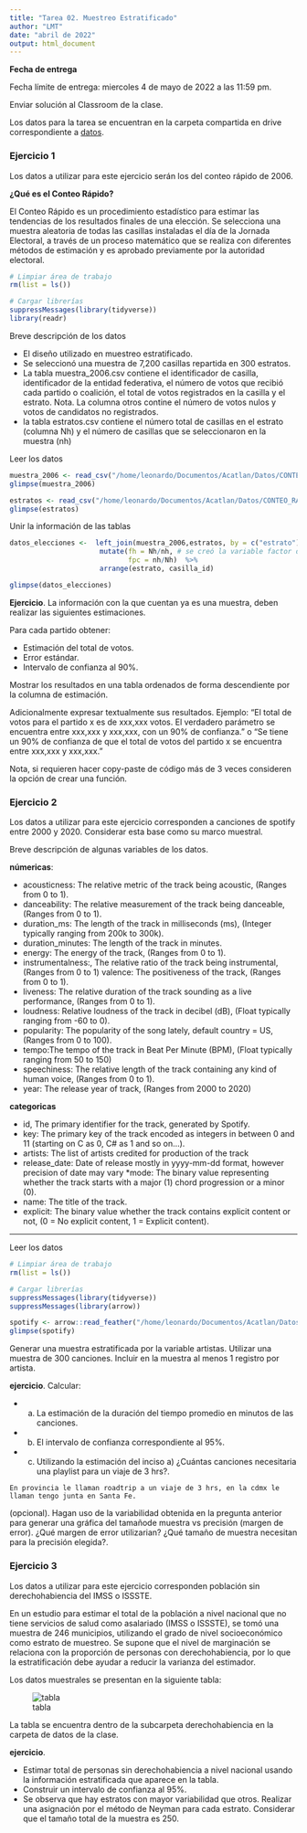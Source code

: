 ```yaml
---
title: "Tarea 02. Muestreo Estratificado"
author: "LMT"
date: "abril de 2022"
output: html_document
---
```


**Fecha de entrega**

Fecha límite de entrega: miercoles 4 de mayo de 2022 a las 11:59 pm.

Enviar solución al Classroom de la clase.


Los datos para la tarea se encuentran en la carpeta compartida en drive correspondiente a [datos](https://drive.google.com/drive/folders/1jlAoKUdLXeywxdNxXlLms9Bg_Vp7G98e?usp=sharing).

### Ejercicio 1

Los datos a utilizar para este ejercicio serán los del conteo rápido de 2006. 

**¿Qué es el Conteo Rápido?**

El Conteo Rápido es un procedimiento estadístico para estimar las tendencias de los resultados finales de una elección. Se selecciona una muestra aleatoria de todas las casillas instaladas el día de la Jornada Electoral, a través de un proceso matemático que se realiza con diferentes métodos de estimación y es aprobado previamente por la autoridad electoral.



```r
# Limpiar área de trabajo
rm(list = ls())
```


```r
# Cargar librerías
suppressMessages(library(tidyverse))
library(readr)
```

Breve descripción de los datos

* El diseño utilizado en muestreo estratificado. 
* Se seleccionó una muestra de 7,200 casillas repartida en 300 estratos.
* La tabla muestra_2006.csv contiene el identificador de casilla, identificador de la entidad federativa, el número de votos que recibió cada partido o coalición, el total de votos registrados en la casilla y el estrato. Nota. La columna otros contine el número de votos nulos y votos de candidatos no registrados.
* la tabla estratos.csv contiene el número total de casillas en el estrato (columna Nh) y el número de casillas que se seleccionaron en la muestra (nh)


Leer los datos

```r
muestra_2006 <- read_csv("/home/leonardo/Documentos/Acatlan/Datos/CONTEO_RAPIDO_2006/muestra_2006.csv")
glimpse(muestra_2006)
```


```r
estratos <- read_csv("/home/leonardo/Documentos/Acatlan/Datos/CONTEO_RAPIDO_2006/estratos.csv")
glimpse(estratos)
```

Unir la información de las tablas

```r
datos_elecciones <-  left_join(muestra_2006,estratos, by = c("estrato")) %>% 
                      mutate(fh = Nh/nh, # se creó la variable factor de expansión de cada estrato
                             fpc = nh/Nh)  %>% 
                      arrange(estrato, casilla_id)

glimpse(datos_elecciones)

```

**Ejercicio**. La información con la que cuentan ya es una muestra, deben realizar las siguientes estimaciones. 

Para cada partido obtener:

* Estimación del total de votos.
* Error estándar.
* Intervalo de confianza al 90%.

Mostrar los resultados en una tabla ordenados de forma descendiente por la columna de estimación. 

Adicionalmente expresar textualmente sus resultados. Ejemplo: "El total de votos para el partido x es de xxx,xxx votos. El verdadero parámetro se encuentra entre xxx,xxx y xxx,xxx, con un 90% de confianza." o "Se tiene un 90% de confianza de que el total de votos del partido x se encuentra entre xxx,xxx y xxx,xxx."




Nota, si requieren hacer copy-paste de código más de 3 veces consideren la opción de crear una función. 


### Ejercicio 2

Los datos a utilizar para este ejercicio corresponden a canciones de spotify entre 2000 y 2020. Considerar esta base como su marco muestral. 

Breve descripción de algunas variables de los datos.

**númericas**:

* acousticness: The relative metric of the track being acoustic, (Ranges from 0 to 1).
* danceability: The relative measurement of the track being danceable, (Ranges from 0 to 1).
* duration_ms: The length of the track in milliseconds (ms), (Integer typically ranging from 200k to 300k).
* duration_minutes: The length of the track in minutes.
* energy: The energy of the track, (Ranges from 0 to 1).
* instrumentalness:, The relative ratio of the track being instrumental, (Ranges from 0 to 1) valence: The positiveness of the track, (Ranges from 0 to 1).
* liveness: The relative duration of the track sounding as a live performance, (Ranges from 0 to 1).
* loudness: Relative loudness of the track in decibel (dB), (Float typically ranging from -60 to 0). 
* popularity: The popularity of the song lately, default country = US, (Ranges from 0 to 100).
* tempo:The tempo of the track in Beat Per Minute (BPM), (Float typically ranging from 50 to 150)    
* speechiness: The relative length of the track containing any kind of human voice, (Ranges from 0 to 1).
* year: The release year of track, (Ranges from 2000 to 2020)
    
    
**categoricas**

* id, The primary identifier for the track, generated by Spotify.
* key: The primary key of the track encoded as integers in between 0 and 11 (starting on C as 0, C# as 1 and so on…).
* artists: The list of artists credited for production of the track
* release_date: Date of release mostly in yyyy-mm-dd format, however precision of date may vary
*mode: The binary value representing whether the track starts with a major (1) chord progression or a minor (0).
* name: The title of the track.
* explicit: The binary value whether the track contains explicit content or not, (0 = No explicit content, 1 = Explicit content).

---

Leer los datos

```r
# Limpiar área de trabajo
rm(list = ls())
```


```r
# Cargar librerías
suppressMessages(library(tidyverse))
suppressMessages(library(arrow))
```


```r
spotify <- arrow::read_feather("/home/leonardo/Documentos/Acatlan/Datos/spotify/spotify_artistas.feather")
glimpse(spotify)
```

Generar una muestra estratificada por la variable artistas. Utilizar una muestra de 300 canciones. Incluir en la muestra al menos 1 registro por artista.

**ejercicio**. Calcular:

* a) La estimación de la duración del tiempo promedio en minutos de las canciones.
* b) El intervalo de confianza correspondiente al 95%.
* c) Utilizando la estimación del inciso a) ¿Cuántas canciones necesitaria una playlist para un viaje de 3 hrs?.

`En provincia le llaman roadtrip a un viaje de 3 hrs, en la cdmx le llaman tengo junta en Santa Fe.`

(opcional). Hagan uso de la variabilidad obtenida en la pregunta anterior para generar una gráfica del tamañode muestra vs precisión (margen de error). ¿Qué margen de error utilizarian? ¿Qué tamaño de muestra necesitan para la precisión elegida?.

### Ejercicio 3

Los datos a utilizar para este ejercicio corresponden población sin derechohabiencia del IMSS o ISSSTE.

En un estudio para estimar el total de la población a nivel nacional que no tiene servicios de salud como asalariado (IMSS o ISSSTE), se tomó una muestra de 246 municipios, utilizando el grado de nivel socioeconómico como estrato de muestreo. Se supone que el nivel de marginación se relaciona con la proporción de personas con derechohabiencia, por lo que la estratificación debe ayudar a reducir la varianza del estimador.

Los datos muestrales se presentan en la siguiente tabla:


![tabla](/home/leonardo/Documentos/Acatlan/muestreo_2022/imágenes/tabla_derechohabiencia.png)

La tabla se encuentra dentro de la subcarpeta derechohabiencia en la carpeta de datos de la clase.

**ejercicio**.

* Estimar total de personas sin derechohabiencia a nivel nacional usando la información estratificada que aparece en la tabla. 
* Construir un intervalo de confianza al 95%. 
* Se observa que hay estratos con mayor variabilidad que otros. Realizar una asignación por el método de Neyman para cada estrato. Considerar que el tamaño total de la muestra es 250.











